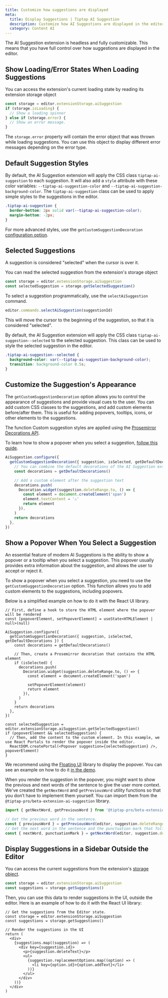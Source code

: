 ```yaml
---
title: Customize how suggestions are displayed
meta:
  title: Display Suggestions | Tiptap AI Suggestion
  description: Customize how AI Suggestions are displayed in the editor with custom styles and popovers.
  category: Content AI
---
```


The AI Suggestion extension is headless and fully customizable. This means that you have full control over how suggestions are displayed in the editor.

## Show Loading/Error States When Loading Suggestions

You can access the extension's current loading state by reading its extension storage object

```ts
const storage = editor.extensionStorage.aiSuggestion
if (storage.isLoading) {
  // Show a loading spinner
} else if (storage.error) {
  // Show an error message.
}
```

The `storage.error` property will contain the error object that was thrown while loading suggestions. You can use this object to display different error messages depending on the error type.

## Default Suggestion Styles

By default, the AI Suggestion extension will apply the CSS class `tiptap-ai-suggestion` to each suggestion. It will also add a `style` attribute with these color variables: `--tiptap-ai-suggestion-color` and `--tiptap-ai-suggestion-background-color`. The `tiptap-ai-suggestion` class can be used to apply simple styles to the suggestions in the editor.

```css
.tiptap-ai-suggestion {
  border-bottom: 2px solid var(--tiptap-ai-suggestion-color);
  margin-bottom: -2px;
}
```

For more advanced styles, use the `getCustomSuggestionDecoration` [configuration option](/content-ai/capabilities/suggestion/configure#custom-suggestion-styles).

## Selected Suggestions

A suggestion is considered "selected" when the cursor is over it.

You can read the selected suggestion from the extension's storage object

```ts
const storage = editor.extensionStorage.aiSuggestion
const selectedSuggestion = storage.getSelectedSuggestion()
```

To select a suggestion programmatically, use the `selectAiSuggestion` command.

```ts
editor.commands.selectAiSuggestion(suggestionId)
```

This will move the cursor to the beginning of the suggestion, so that it is considered "selected".

By default, the AI Suggestion extension will apply the CSS class `tiptap-ai-suggestion--selected` to the selected suggestion. This class can be used
to style the selected suggestion in the editor.

```css
.tiptap-ai-suggestion--selected {
  background-color: var(--tiptap-ai-suggestion-background-color);
  transition: background-color 0.5s;
}
```

## Customize the Suggestion's Appearance

The `getCustomSuggestionDecoration` option allows you to control the appearance of suggestions and provide visual cues to the user. You can add custom CSS classes to the suggestions, and add custom elements before/after them. This is useful for adding popovers, tooltips, icons, or other elements to the suggestions.

The function Custom suggestion styles are applied using the [Prosemirror Decorations API](https://prosemirror.net/docs/guide/#view.decorations).

To learn how to show a popover when you select a suggestion, [follow this guide](/content-ai/capabilities/suggestion/features/display-suggestions#show-a-popover-when-you-select-a-suggestion).

```ts
AiSuggestion.configure({
  getCustomSuggestionDecoration({ suggestion, isSelected, getDefaultDecorations }) {
    // You can combine the default decorations of the AI Suggestion extension with your custom ones
    const decorations = getDefaultDecorations()

    // Add a custom element after the suggestion text
    decorations.push(
      Decoration.widget(suggestion.deleteRange.to, () => {
        const element = document.createElement('span')
        element.textContent = '⚠️'
        return element
      }),
    )
    return decorations
  },
})
```

## Show a Popover When You Select a Suggestion

An essential feature of modern AI Suggestions is the ability to show a popover or a tooltip when you select a suggestion. This popover usually provides extra information about the suggestion, and allows the user to accept or reject it.

To show a popover when you select a suggestion, you need to use the `getCustomSuggestionDecoration` option. This function allows you to add custom elements to the suggestions, including popovers.

Below is a simplified example on how to do it with the React UI library.

```tsx
// First, define a hook to store the HTML element where the popover will be rendered
const [popoverElement, setPopoverElement] = useState<HTMLElement | null>(null)

AiSuggestion.configure({
  getCustomSuggestionDecoration({ suggestion, isSelected, getDefaultDecorations }) {
    const decorations = getDefaultDecorations()

    // Then, create a Prosemirror decoration that contains the HTML element
    if (isSelected) {
      decorations.push(
        Decoration.widget(suggestion.deleteRange.to, () => {
          const element = document.createElement('span')

          setPopoverElement(element)
          return element
        }),
      )
    }
    return decorations
  },
})

const selectedSuggestion = editor.extensionStorage.aiSuggestion.getSelectedSuggestion()
if (popoverElement && selectedSuggestion) {
  // Then, add the content to the custom element. In this example, we use React Portals to render the popover inside the editor.
  ReactDOM.createPortal(<Popover suggestion={selectedSuggestion} />, popoverElement)
}
```

We recommend using the [Floating UI](https://floating-ui.com/) library to display the popover. You can see an example on how to do it [in the demo](/content-ai/capabilities/suggestion/overview).

When you render the suggestion in the popover, you might want to show the previous and next words of the sentence to give the user more context. We've created the `getNextWord` and `getPreviousWord` utility functions so that you don’t have to implement them yourself. You can import them from the `@tiptap-pro/beta-extension-ai-suggestion` library.

```ts
import { getNextWord, getPreviousWord } from '@tiptap-pro/beta-extension-ai-suggestion'

// Get the previous word in the sentence.
const { previousWord } = getPreviousWord(editor, suggestion.deleteRange.from)
// Get the next word in the sentence and the punctuation mark that follows it, if it's the end of the sentence.
const { nextWord, punctuationMark } = getNextWord(editor, suggestion.deleteRange.to)
```

## Display Suggestions in a Sidebar Outside the Editor

You can access the current suggestions from the extension's [storage object](/content-ai/capabilities/suggestion/api-reference#extension-storage).

```ts
const storage = editor.extensionStorage.aiSuggestion
const suggestions = storage.getSuggestions()
```

Then, you can use this data to render suggestions in the UI, outside the editor. Here is an example of how to do it with the React UI library:

```tsx
// Get the suggestions from the Editor state.
const storage = editor.extensionStorage.aiSuggestion
const suggestions = storage.getSuggestions()

// Render the suggestions in the UI
return (
  <div>
    {suggestions.map((suggestion) => (
      <div key={suggestion.id}>
        <p>{suggestion.deleteText}</p>
        <ul>
          {suggestion.replacementOptions.map((option) => (
            <li key={option.id}>{option.addText}</li>
          ))}
        </ul>
      </div>
    ))}
  </div>
)
```
